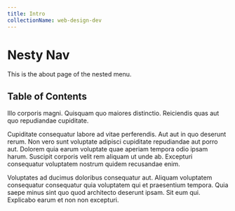 ```yaml
---
title: Intro
collectionName: web-design-dev
---
```


# Nesty Nav

This is the about page of the nested menu.

## Table of Contents

Illo corporis magni. Quisquam quo maiores distinctio. Reiciendis quas aut quo repudiandae cupiditate.
 
Cupiditate consequatur labore ad vitae perferendis. Aut aut in quo deserunt rerum. Non vero sunt voluptate adipisci cupiditate repudiandae aut porro aut. Dolorem quia earum voluptate quae aperiam tempora odio ipsam harum. Suscipit corporis velit rem aliquam ut unde ab. Excepturi consequatur voluptatem nostrum quidem recusandae enim.
 
Voluptates ad ducimus doloribus consequatur aut. Aliquam voluptatem consequatur consequatur quia voluptatem qui et praesentium tempora. Quia saepe minus sint quo quod architecto deserunt ipsam. Sit eum qui. Explicabo earum et non non excepturi.